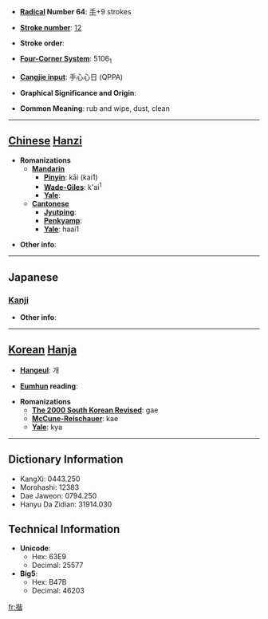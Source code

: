 * '''[[Wiktionary:Chinese radical index| Radical]] Number 64''': [[Wiktionary:Chinese radical index 手|手]]+9 strokes

* '''[[Wiktionary:Chinese total strokes index|Stroke number]]''': [[Wiktionary:Chinese total strokes index 12|12]]

* '''Stroke order''': 

* '''[[Wiktionary:Chinese four corner index|Four-Corner System]]''': 5106<sub>1</sub>

* '''[[Wiktionary:Chinese Cangjie index|Cangjie input]]''': 手心心日 (QPPA)

* '''Graphical Significance and Origin''': 

* '''Common Meaning''': rub and wipe, dust, clean

----

== [[Chinese]] [[Hanzi]] ==

* '''Romanizations'''
** '''[[Mandarin]]'''
*** '''[[Pinyin]]''': kāi (kai1)
*** '''[[Wade-Giles]]''': k'ai<sup>1</sup>
*** '''[[Yale]]''': 
** '''[[Cantonese]]'''
*** '''[[Jyutping]]''':
*** '''[[Penkyamp]]''': 
*** '''[[Yale]]''': haai1

* '''Other info''': 

----

==Japanese==
===[[Kanji]]===
{{kanji|on readings=[[かい]] (kai), [[かつ]] (katsu)
|kun readings=[[ぬぐう]] (nuguu)
}}

* '''Other info''':  

----

== [[Korean]] [[Hanja]] ==

* '''[[Hangeul]]''': 개

* '''[[Eumhun]] reading''': 

* '''Romanizations'''
** '''[[The 2000 South Korean Revised Romanization|The 2000 South Korean Revised]]''': gae
** '''[[McCune-Reischauer]]''': kae
** '''[[Yale]]''': kya

----

== Dictionary Information ==

* KangXi: 0443.250
* Morohashi: 12383
* Dae Jaweon: 0794.250
* Hanyu Da Zidian: 31914.030

== Technical Information ==

* '''Unicode''':
** Hex: 63E9
** Decimal: 25577
* '''Big5''':
** Hex: B47B
** Decimal: 46203

[[fr:揩]]